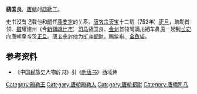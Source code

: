 '''裴国良'''，[[唐朝|唐朝]]时[[疏勒|疏勒]]王。

史书没有记载他和前任[[裴安定|裴安定]]的关系。[[唐玄宗|唐玄宗]][[天宝_(唐朝)|天宝]]十二载（753年）[[正月|正月]]，疏勒首领、[[摄|摄]]耀建州（今[[新疆|新疆]][[喀什市|喀什市]]）[[司马|司马]]裴国良、[[金州|金州]]首领阿满儿褐车鼻施一起到[[唐长安城|长安]]向唐朝皇帝贺[[新春|正旦]]。唐玄宗封他为[[折冲府|折冲]][[都尉|都尉]]，赐紫袍、[[金鱼袋|金鱼袋]]。

==参考资料==
*《中国民族史人物辞典》引《[[新唐书|新唐书]]》西域传

[[Category:疏勒王|Category:疏勒王]]
[[Category:唐朝疏勒人|Category:唐朝疏勒人]]
[[Category:唐朝都尉|Category:唐朝都尉]]
[[Category:唐朝司马|Category:唐朝司马]]